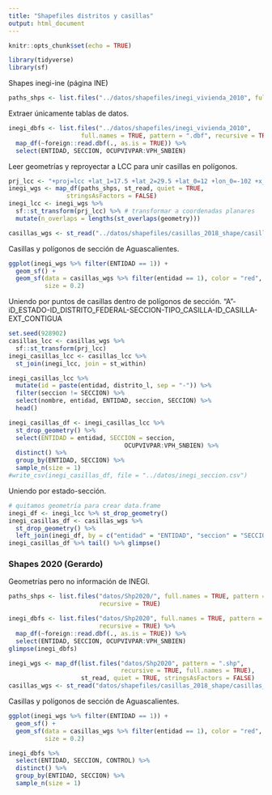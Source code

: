 ```yaml
---
title: "Shapefiles distritos y casillas"
output: html_document
---
```


```r
knitr::opts_chunk$set(echo = TRUE)
```

```r
library(tidyverse)
library(sf)
```
Shapes inegi-ine (página INE)

```r
paths_shps <- list.files("../datos/shapefiles/inegi_vivienda_2010", full.names = TRUE, pattern = ".shp", recursive = TRUE)
```

Extraer únicamente tablas de datos.

```r
inegi_dbfs <- list.files("../datos/shapefiles/inegi_vivienda_2010",
                    full.names = TRUE, pattern = ".dbf", recursive = TRUE) %>%
  map_df(~foreign::read.dbf(., as.is = TRUE)) %>%
  select(ENTIDAD, SECCION, OCUPVIVPAR:VPH_SNBIEN)
```

Leer geometrías y reproyectar a LCC para unir casillas en polígonos.

```r
prj_lcc <- "+proj=lcc +lat_1=17.5 +lat_2=29.5 +lat_0=12 +lon_0=-102 +x_0=2500000 +y_0=0 +datum=WGS84 +units=m +no_defs +ellps=WGS84 +towgs84=0,0,0"
inegi_wgs <- map_df(paths_shps, st_read, quiet = TRUE,
                stringsAsFactors = FALSE)
inegi_lcc <- inegi_wgs %>%
  sf::st_transform(prj_lcc) %>% # transformar a coordenadas planares
  mutate(n_overlaps = lengths(st_overlaps(geometry))) 

casillas_wgs <- st_read("../datos/shapefiles/casillas_2018_shape/casillas_2018.shp", quiet = TRUE)
```

Casillas y polígonos de sección de Aguascalientes.

```r
ggplot(inegi_wgs %>% filter(ENTIDAD == 1)) +
  geom_sf() +
  geom_sf(data = casillas_wgs %>% filter(entidad == 1), color = "red", 
          size = 0.2)
```

Uniendo por puntos de casillas dentro de polígonos de sección.
"A"-iD_ESTADO-ID_DISTRITO_FEDERAL-SECCION-TIPO_CASILLA-ID_CASILLA-EXT_CONTIGUA

```r
set.seed(928902)
casillas_lcc <- casillas_wgs %>%
  sf::st_transform(prj_lcc) 
inegi_casillas_lcc <- casillas_lcc %>% 
  st_join(inegi_lcc, join = st_within)

inegi_casillas_lcc %>% 
  mutate(id = paste(entidad, distrito_l, sep = "-")) %>% 
  filter(seccion != SECCION) %>% 
  select(nombre, entidad, ENTIDAD, seccion, SECCION) %>% 
  head()

inegi_casillas_df <- inegi_casillas_lcc %>% 
  st_drop_geometry() %>% 
  select(ENTIDAD = entidad, SECCION = seccion,
                                OCUPVIVPAR:VPH_SNBIEN) %>% 
  distinct() %>% 
  group_by(ENTIDAD, SECCION) %>% 
  sample_n(size = 1)
#write_csv(inegi_casillas_df, file = "../datos/inegi_seccion.csv")

```
Uniendo por estado-sección.

```r
# quitamos geometría para crear data.frame
inegi_df <- inegi_lcc %>% st_drop_geometry()
inegi_casillas_df <- casillas_wgs %>% 
  st_drop_geometry() %>% 
  left_join(inegi_df, by = c("entidad" = "ENTIDAD", "seccion" = "SECCION"))
inegi_casillas_df %>% tail() %>% glimpse()
```

### Shapes 2020 (Gerardo)

Geometrías pero no información de INEGI.

```r
paths_shps <- list.files("datos/Shp2020/", full.names = TRUE, pattern = ".shp",
                         recursive = TRUE)
```


```r
inegi_dbfs <- list.files("datos/Shp2020", full.names = TRUE, pattern = ".dbf",
                         recursive = TRUE) %>%
  map_df(~foreign::read.dbf(., as.is = TRUE)) %>%
  select(ENTIDAD, SECCION, OCUPVIVPAR:VPH_SNBIEN)
glimpse(inegi_dbfs)
```


```r
inegi_wgs <- map_df(list.files("datos/Shp2020", pattern = ".shp", 
                               recursive = TRUE, full.names = TRUE), 
                    st_read, quiet = TRUE, stringsAsFactors = FALSE)
casillas_wgs <- st_read("datos/shapefiles/casillas_2018_shape/casillas_2018.shp", quiet = TRUE)
```

Casillas y polígonos de sección de Aguascalientes.

```r
ggplot(inegi_wgs %>% filter(ENTIDAD == 1)) +
  geom_sf() +
  geom_sf(data = casillas_wgs %>% filter(entidad == 1), color = "red", 
          size = 0.2)
```


```r
inegi_dbfs %>% 
  select(ENTIDAD, SECCION, CONTROL) %>% 
  distinct() %>% 
  group_by(ENTIDAD, SECCION) %>% 
  sample_n(size = 1)

```

